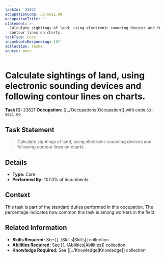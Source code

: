 ```yaml
---
taskId: '23821'
occupationCode: 53-5021.00
occupationTitle: ''
statement: >-
  Calculate sightings of land, using electronic sounding devices and following
  contour lines on charts.
taskType: Core
incumbentsResponding: 107
collection: Tasks
source: onet
---
```

# Calculate sightings of land, using electronic sounding devices and following contour lines on charts.

**Task ID:** 23821
**Occupation:** [[../Occupations|Occupation]] with code `53-5021.00`

## Task Statement

> Calculate sightings of land, using electronic sounding devices and following contour lines on charts.

## Details

- **Type:** Core
- **Performed By:** 107.0% of incumbents

## Context

This task is part of the standard duties performed in this occupation. The percentage indicates how common this task is among workers in the field.

## Related Information

- **Skills Required:** See [[../Skills|Skills]] collection
- **Abilities Required:** See [[../Abilities|Abilities]] collection
- **Knowledge Required:** See [[../Knowledge|Knowledge]] collection

